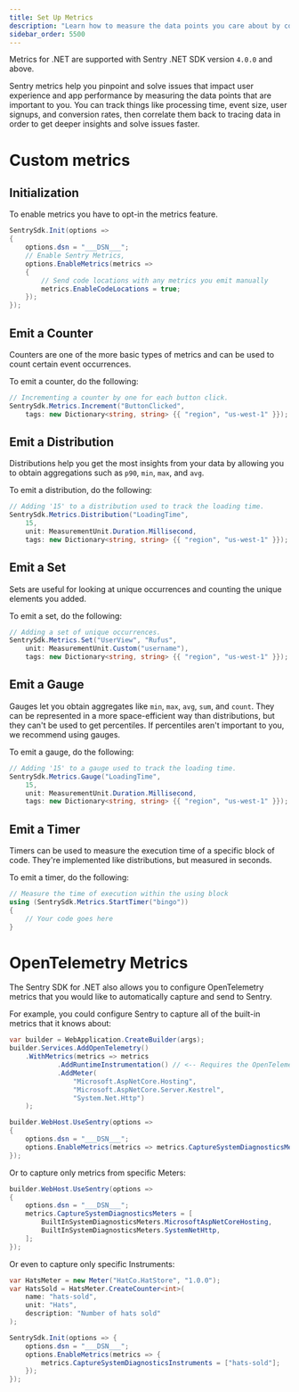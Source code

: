 ```yaml
---
title: Set Up Metrics
description: "Learn how to measure the data points you care about by configuring Metrics in your .NET app."
sidebar_order: 5500
---
```


<Note>

Metrics for .NET are supported with Sentry .NET SDK version `4.0.0` and above.

</Note>

Sentry metrics help you pinpoint and solve issues that impact user experience and app performance by measuring the data points that are important to you. You can track things like processing time, event size, user signups, and conversion rates, then correlate them back to tracing data in order to get deeper insights and solve issues faster.

# Custom metrics

## Initialization

To enable metrics you have to opt-in the metrics feature.

```csharp
SentrySdk.Init(options =>
{
    options.dsn = "___DSN___";
    // Enable Sentry Metrics,
    options.EnableMetrics(metrics =>
    {
        // Send code locations with any metrics you emit manually
        metrics.EnableCodeLocations = true;
    });
});
```

## Emit a Counter

Counters are one of the more basic types of metrics and can be used to count certain event occurrences.

To emit a counter, do the following:

```csharp
// Incrementing a counter by one for each button click.
SentrySdk.Metrics.Increment("ButtonClicked",
    tags: new Dictionary<string, string> {{ "region", "us-west-1" }});
```

## Emit a Distribution

Distributions help you get the most insights from your data by allowing you to obtain aggregations such as `p90`, `min`, `max`, and `avg`.

To emit a distribution, do the following:

```csharp
// Adding '15' to a distribution used to track the loading time.
SentrySdk.Metrics.Distribution("LoadingTime",
    15,
    unit: MeasurementUnit.Duration.Millisecond,
    tags: new Dictionary<string, string> {{ "region", "us-west-1" }});
```

## Emit a Set

Sets are useful for looking at unique occurrences and counting the unique elements you added.

To emit a set, do the following:

```csharp
// Adding a set of unique occurrences.
SentrySdk.Metrics.Set("UserView", "Rufus",
    unit: MeasurementUnit.Custom("username"),
    tags: new Dictionary<string, string> {{ "region", "us-west-1" }});
```

## Emit a Gauge

Gauges let you obtain aggregates like `min`, `max`, `avg`, `sum`, and `count`. They can be represented in a more space-efficient way than distributions, but they can't be used to get percentiles. If percentiles aren't important to you, we recommend using gauges.

To emit a gauge, do the following:

```csharp
// Adding '15' to a gauge used to track the loading time.
SentrySdk.Metrics.Gauge("LoadingTime",
    15,
    unit: MeasurementUnit.Duration.Millisecond,
    tags: new Dictionary<string, string> {{ "region", "us-west-1" }});
```

## Emit a Timer

Timers can be used to measure the execution time of a specific block of code. They're implemented like distributions, but measured in seconds.

To emit a timer, do the following:

```csharp
// Measure the time of execution within the using block
using (SentrySdk.Metrics.StartTimer("bingo"))
{
    // Your code goes here
}
```

# OpenTelemetry Metrics

The Sentry SDK for .NET also allows you to configure OpenTelemetry metrics that you would like to automatically capture and send to Sentry.

For example, you could configure Sentry to capture all of the built-in metrics that it knows about:

```csharp
var builder = WebApplication.CreateBuilder(args);
builder.Services.AddOpenTelemetry()
    .WithMetrics(metrics => metrics
            .AddRuntimeInstrumentation() // <-- Requires the OpenTelemetry.Instrumentation.Runtime package
            .AddMeter(
                "Microsoft.AspNetCore.Hosting",
                "Microsoft.AspNetCore.Server.Kestrel",
                "System.Net.Http")
    );

builder.WebHost.UseSentry(options =>
{
    options.dsn = "___DSN___";
    options.EnableMetrics(metrics => metrics.CaptureSystemDiagnosticsMeters = BuiltInSystemDiagnosticsMeters.All);
});
```

Or to capture only metrics from specific Meters:

```csharp
builder.WebHost.UseSentry(options =>
{
    options.dsn = "___DSN___";
    metrics.CaptureSystemDiagnosticsMeters = [
        BuiltInSystemDiagnosticsMeters.MicrosoftAspNetCoreHosting,
        BuiltInSystemDiagnosticsMeters.SystemNetHttp,
    ];
});
```

Or even to capture only specific Instruments:

```csharp
var HatsMeter = new Meter("HatCo.HatStore", "1.0.0");
var HatsSold = HatsMeter.CreateCounter<int>(
    name: "hats-sold",
    unit: "Hats",
    description: "Number of hats sold"
);

SentrySdk.Init(options => {
    options.dsn = "___DSN___";
    options.EnableMetrics(metrics => {
        metrics.CaptureSystemDiagnosticsInstruments = ["hats-sold"];
    });
});
```
